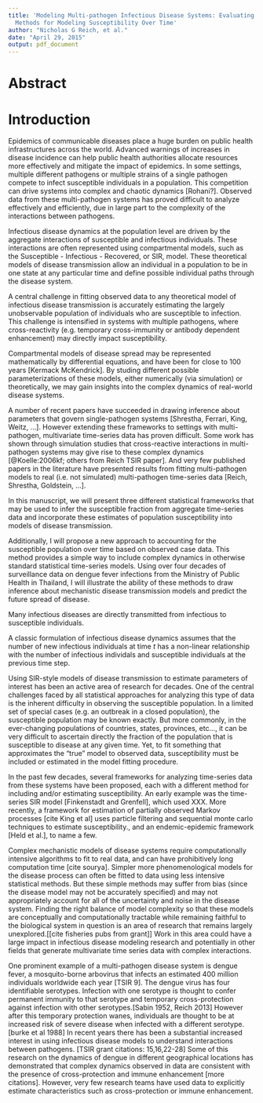 ```yaml
---
title: 'Modeling Multi-pathogen Infectious Disease Systems: Evaluating Statistical
  Methods for Modeling Susceptibility Over Time'
author: "Nicholas G Reich, et al."
date: "April 29, 2015"
output: pdf_document
---
```



# Abstract

# Introduction

Epidemics of communicable diseases place a huge burden on public health infrastructures across the world. Advanced warnings of increases in disease incidence can help public health authorities allocate resources more effectively and mitigate the impact of epidemics. In some settings, multiple different pathogens or multiple strains of a single pathogen compete to infect susceptible individuals in a population. This competition can drive systems into complex and chaotic dynamics [Rohani?]. Observed data from these multi-pathogen systems has proved difficult to analyze effectively and efficiently, due in large part to the complexity of the interactions between pathogens. 

Infectious disease dynamics at the population level are driven by the aggregate interactions of susceptible and infectious individuals. These interactions are often represented using compartmental models, such as the Susceptible - Infectious - Recovered, or SIR, model. These theoretical models of disease transmission allow an individual in a population to be in one state at any particular time and define possible individual paths through the disease system. 

A central challenge in fitting observed data to any theoretical model of infectious disease transmission is accurately estimating the largely unobservable population of individuals who are susceptible to infection. This challenge is intensified in systems with multiple pathogens, where cross-reactivity (e.g. temporary cross-immunity or antibody dependent enhancement) may directly impact susceptibility. 

Compartmental models of disease spread may be represented mathematically by differential equations, and have been for close to 100 years [Kermack McKendrick]. By studing different possible parameterizations of these models, either numerically (via simulation) or theoretically, we may gain insights into the complex dynamics of real-world disease systems. 

A number of recent papers have succeeded in drawing inference about parameters that govern single-pathogen systems [Shrestha, Ferrari, King, Weitz, ...]. However extending these frameworks to settings with multi-pathogen, multivariate time-series data has proven difficult. Some work has shown through simulation studies that cross-reactive interactions in multi-pathogen systems may give rise to these complex dynamics [@Koelle:2006kf; others from Reich TSIR paper]. And very few published papers in the literature have presented results from fitting multi-pathogen models to real (i.e. not simulated) multi-pathogen time-series data [Reich, Shrestha, Goldstein, ...].

In this manuscript, we will present three different statistical frameworks that may be used to infer the susceptible fraction from aggregate time-series data and incorporate these estimates of population susceptibility into models of disease transmission. 





Additionally, I will propose a new approach to accounting for the susceptible population over time based on observed case data. This method provides a simple way to include complex dynamics in otherwise standard statistical time-series models. Using over four decades of surveillance data on dengue fever infections from the Ministry of Public Health in Thailand, I will illustrate the ability of these methods to draw inference about mechanistic disease transmission models and predict the future spread of disease.

Many infectious diseases are directly transmitted from infectious to susceptible individuals.  



A classic formulation of infectious disease dynamics assumes that the number of new infectious individuals at time $t$ has a non-linear relationship with the number of infectious individals and susceptible individuals at the previous time step. 

Using SIR-style models of disease transmission to estimate parameters of interest has been an active area of research for decades. One of the central challenges faced by all statistical approaches for analyzing this type of data is the inherent difficulty in observing the susceptible population. In a limited set of special cases (e.g. an outbreak in a closed population), the susceptible population may be known exactly. But more commonly, in the ever-changing populations of countries, states, provinces, etc..., it can be very difficult to ascertain directly the fraction of the population that is susceptible to disease at any given time. Yet, to fit something that approximates the "true" model to observed data, susceptibility must be included or estimated in the model fitting procedure. 

In the past few decades, several frameworks for analyzing time-series data from these systems have been proposed, each with a different method for including and/or estimating susceptibility. An early example was the time-series SIR model [Finkenstadt and Grenfell], which used XXX. More recently, a framework for estimation of partially observed Markov processes [cite King et al] uses particle filtering and sequential monte carlo techniques to estimate susceptibility., and an endemic-epidemic framework [Held et al.], to name a few.  



Complex mechanistic models of disease systems require computationally intensive algorithms to fit to real data, and can have prohibitively long computation time [cite sourya]. Simpler more phenomenological models for the disease process can often be fitted to data using less intensive statistical methods. But these simple methods may suffer from bias (since the disease model may not be accurately specified) and may not appropriately account for all of the uncertainty and noise in the disease system. Finding the right balance of model complexity so that these models are conceptually and computationally tractable while remaining faithful to the biological system in question is an area of research that remains largely unexplored.[[cite fisheries pubs from grant]] Work in this area could have a large impact in infectious disease modeling research and potentially in other fields that generate multivariate time series data with complex interactions.

One prominent example of a multi-pathogen disease system is dengue fever, a mosquito-borne arbovirus that infects an estimated 400 million individuals worldwide each year [TSIR 9]. The dengue virus has four identifiable serotypes. Infection with one serotype is thought to confer permanent immunity to that serotype and temporary cross-protection against infection with other serotypes.[Sabin 1952, Reich 2013] However after this temporary protection wanes, individuals are thought to be at increased risk of severe disease when infected with a different serotype.[burke et al 1988] In recent years there has been a substantial increased interest in using infectious disease models to understand interactions between pathogens. [TSIR grant citations: 15,16,22-28] Some of this research on the dynamics of dengue in different geographical locations has demonstrated that complex dynamics observed in data are consistent with the presence of cross-protection and immune enhancement [more citations].  However, very few research teams have used data to explicitly estimate characteristics such as cross-protection or immune enhancement. 



# 